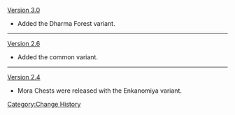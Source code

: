 [[Version 3.0]]
* Added the Dharma Forest variant.
----
[[Version 2.6]]
* Added the common variant.
----
[[Version 2.4]]
* Mora Chests were released with the Enkanomiya variant.
<noinclude>[[Category:Change History]]</noinclude>